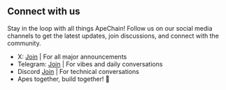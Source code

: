 ## Connect with us 

Stay in the loop with all things ApeChain! Follow us on our social media channels to get the latest updates, join discussions, and connect with the community. 

- X: [Join](https://x.com/apecoin) | For all major announcements
- Telegram: [Join](https://t.me/apechainofficial) | For vibes and daily conversations
- Discord [Join](https://discord.gg/apecoindao) | For technical conversations 
- Apes together, build together! 🍌



